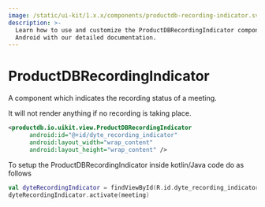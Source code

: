 ```yaml
---
image: /static/ui-kit/1.x.x/components/productdb-recording-indicator.svg
description: >-
  Learn how to use and customize the ProductDBRecordingIndicator component in ProductDB's
  Android with our detailed documentation.
---
```


# ProductDBRecordingIndicator

A component which indicates the recording status of a meeting.

It will not render anything if no recording is taking place.

```xml
<productdb.io.uikit.view.ProductDBRecordingIndicator
      android:id="@+id/dyte_recording_indicator"
      android:layout_width="wrap_content"
      android:layout_height="wrap_content" />
```

To setup the ProductDBRecordingIndicator inside kotlin/Java code do as follows

```kotlin
val dyteRecordingIndicator = findViewById(R.id.dyte_recording_indicator)
dyteRecordingIndicator.activate(meeting)
```

<head>
  <title>Android ProductDBRecordingIndicator</title>
</head>
